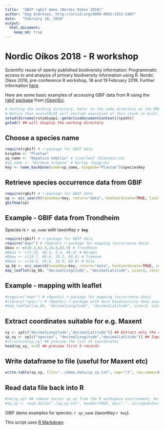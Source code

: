 ```yaml
---
title:  "GBIF rgbif demo (Nordic Oikos 2018)"
author: "Dag Endresen, http://orcid.org/0000-0002-2352-5497"
date:   "February 18, 2018"
output:
  html_document:
    keep_md: true
---
```



# Nordic Oikos 2018 - R workshop

Scientific reuse of openly published biodiversity information: Programmatic access to and analysis of primary biodiversity information using R. Nordic Oikos 2018, pre-conference R workshop, 18 and 19 February 2018. Further information [here](http://www.gbif.no/events/2018/Nordic-Oikos-2018-R-workshop.html).

Here are some basic examples of accessing GBIF data from R using the [rgbif](https://www.gbif.org/tool/81747/rgbif) [package](https://cran.r-project.org/web/packages/rgbif/index.html) from [rOpenSci](https://ropensci.org/).


```r
# Setting the working directory, here: to the same directory as the RMD-script
# Notice that eval=FALSE will exclude execution of this chunk in knitr, but enable manual execution in RStudio
setwd(dirname(rstudioapi::getActiveDocumentContext()$path))
getwd() ## will display the working directory
```

## Choose a species name
```r
require(rgbif) # r-package for GBIF data
kingdom <- "Plantae"
sp_name <- "Hepatica nobilis" # liverleaf (blaaveis:no)
#sp_name <- "Hordeum vulgare" # barley (bygg:no)
key <- name_backbone(name=sp_name, kingdom="Plantae")$speciesKey
```

## Retrieve species occurrence data from GBIF
```r
require(rgbif) # r-package for GBIF data
sp <- occ_search(taxonKey=key, return="data", hasCoordinate=TRUE, limit=300) 
gbifmap(sp)
```

## Example - GBIF data from Trondheim
Species is *`r sp_name`* with taxonKey **`r key`**
```r
require(rgbif) # r-package for GBIF data
require("mapr") # rOpenSci r-package for mapping (occurrence data)
bbox <- c(10.2,63.3,10.6,63.5) # Trondheim
#bbox <- c(5.25, 60.3, 5.4, 60.4) # Bergen
#bbox <- c(18.7, 69.6, 19.2, 69.8) # Tromsoe
#bbox <- c(10.6, 59.9, 10.9, 60.0) # Oslo
sp_bb <- occ_search(taxonKey=key, return="data", hasCoordinate=TRUE, country="NO", geometry=bbox, limit=300) 
map_leaflet(sp_bb, "decimalLongitude", "decimalLatitude", size=3, color="blue")
```

## Example - mapping with leaflet
```r
#require("mapr") # rOpenSci r-package for mapping (occurrence data)
#library("spocc") # rOpenSci r-package with more biodiversity data sources than GBIF
#map_leaflet(sp_bb, "decimalLongitude", "decimalLatitude", size=3, color="blue")
```

## Extract coordinates suitable for e.g. Maxent
```r
xy <- sp[c("decimalLongitude","decimalLatitude")] ## Extract only the coordinates
sp_xy <- sp[c("species", "decimalLongitude","decimalLatitude")] ## Input format for Maxent
#structure(sp_xy) ## preview the list of coordinates
head(sp_xy, n=5) ## preview first 5 records
```

## Write dataframe to file (useful for Maxent etc)
```r
write.table(sp_xy, file="../demo_data/sp_xy.txt", sep="\t", row.names=FALSE, qmethod="double") ## for Maxent
```

## Read data file back into R
```r
#rm(sp_xy) ## remove vector sp_xy from the R workspace environment, before re-loading
#sp_xy <- read.delim("./sp_xy.txt", header=TRUE, dec=".", stringsAsFactors=FALSE)
```

GBIF demo examples for species: *`r sp_name`* (taxonKey:`r key`).

This script uses [R Markdown](http://rmarkdown.rstudio.com/)
